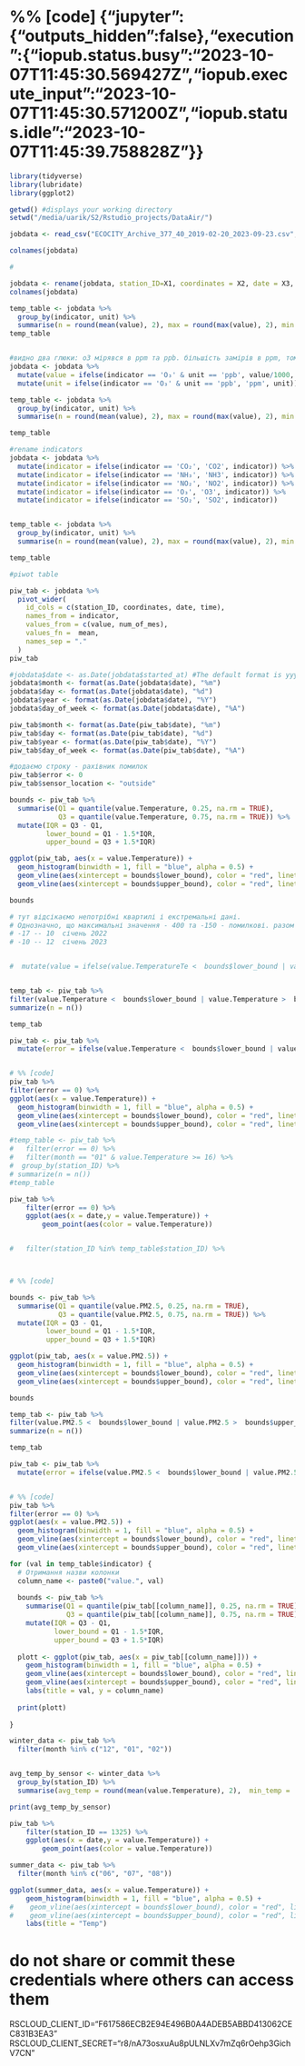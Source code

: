 
# %% [code] {"jupyter":{"outputs_hidden":false},"execution":{"iopub.status.busy":"2023-10-07T11:45:30.569427Z","iopub.execute_input":"2023-10-07T11:45:30.571200Z","iopub.status.idle":"2023-10-07T11:45:39.758828Z"}}
```r

library(tidyverse) 
library(lubridate) 
library(ggplot2)  

getwd() #displays your working directory
setwd("/media/uarik/S2/Rstudio_projects/DataAir/") 

jobdata <- read_csv("ECOCITY_Archive_377_40_2019-02-20_2023-09-23.csv", col_names = FALSE)

colnames(jobdata)
```

```r
# 

```

```r
jobdata <- rename(jobdata, station_ID=X1, coordinates = X2, date = X3, time = X4, num_of_mes = X5, indicator = X6, unit = X7, value = X8)
colnames(jobdata)

```

```r

temp_table <- jobdata %>%
  group_by(indicator, unit) %>%
  summarise(n = round(mean(value), 2), max = round(max(value), 2), min = round(min(value), 2), sd = round(sd(value), 2))
temp_table



```

```r
#видно два глюки: o3 мірявся в ppm та ppb. більшість замірів в ppm, тому все в це й переводимо
jobdata <- jobdata %>%
  mutate(value = ifelse(indicator == 'O₃' & unit == 'ppb', value/1000, value)) %>%
  mutate(unit = ifelse(indicator == 'O₃' & unit == 'ppb', 'ppm', unit))

temp_table <- jobdata %>%
  group_by(indicator, unit) %>%
  summarise(n = round(mean(value), 2), max = round(max(value), 2), min = round(min(value), 2), sd = round(sd(value), 2))

temp_table
```

```r

#rename indicators
jobdata <- jobdata %>%
  mutate(indicator = ifelse(indicator == 'CO₂', 'CO2', indicator)) %>%
  mutate(indicator = ifelse(indicator == 'NH₃', 'NH3', indicator)) %>%
  mutate(indicator = ifelse(indicator == 'NO₂', 'NO2', indicator)) %>%
  mutate(indicator = ifelse(indicator == 'O₃', 'O3', indicator)) %>%
  mutate(indicator = ifelse(indicator == 'SO₂', 'SO2', indicator)) 


temp_table <- jobdata %>%
  group_by(indicator, unit) %>%
  summarise(n = round(mean(value), 2), max = round(max(value), 2), min = round(min(value), 2), sd = round(sd(value), 2))

temp_table

```

```r
#piwot table

piw_tab <- jobdata %>% 
  pivot_wider(
    id_cols = c(station_ID, coordinates, date, time),
    names_from = indicator, 
    values_from = c(value, num_of_mes),
    values_fn =  mean,
    names_sep = "."
  )
piw_tab
```

```r
#jobdata$date <- as.Date(jobdata$started_at) #The default format is yyyy-mm-dd
jobdata$month <- format(as.Date(jobdata$date), "%m")
jobdata$day <- format(as.Date(jobdata$date), "%d")
jobdata$year <- format(as.Date(jobdata$date), "%Y")
jobdata$day_of_week <- format(as.Date(jobdata$date), "%A")

piw_tab$month <- format(as.Date(piw_tab$date), "%m")
piw_tab$day <- format(as.Date(piw_tab$date), "%d")
piw_tab$year <- format(as.Date(piw_tab$date), "%Y")
piw_tab$day_of_week <- format(as.Date(piw_tab$date), "%A")

```

```r
#додаємо строку - рахівник помилок
piw_tab$error <- 0
piw_tab$sensor_location <- "outside"

```

```r
bounds <- piw_tab %>%
  summarise(Q1 = quantile(value.Temperature, 0.25, na.rm = TRUE),
            Q3 = quantile(value.Temperature, 0.75, na.rm = TRUE)) %>%
  mutate(IQR = Q3 - Q1,
         lower_bound = Q1 - 1.5*IQR,
         upper_bound = Q3 + 1.5*IQR)

ggplot(piw_tab, aes(x = value.Temperature)) + 
  geom_histogram(binwidth = 1, fill = "blue", alpha = 0.5) + 
  geom_vline(aes(xintercept = bounds$lower_bound), color = "red", linetype = "dashed") + 
  geom_vline(aes(xintercept = bounds$upper_bound), color = "red", linetype = "dashed")

bounds

```

```r
# тут відсікаємо непотрібні квартилі і екстремальні дані. 
# Однозначно, що максимальні значення - 400 та -150 - помилкові. разом з тим, за період 2019 - 2023 років максимальні і мінімальні значення температур в Києві зафіксовані на рівні 
# -17 -- 10  січень 2022
# -10 -- 12  січень 2023


#  mutate(value = ifelse(value.TemperatureTe <  bounds$lower_bound | value.TemperatureTe >  bounds$upper_bound)) 


temp_tab <- piw_tab %>%
filter(value.Temperature <  bounds$lower_bound | value.Temperature >  bounds$upper_bound) %>%
summarize(n = n())

temp_tab

```

```r
piw_tab <- piw_tab %>%
  mutate(error = ifelse(value.Temperature <  bounds$lower_bound | value.Temperature >  bounds$upper_bound, error + 1, error)) 


# %% [code]
piw_tab %>%
filter(error == 0) %>%
ggplot(aes(x = value.Temperature)) + 
  geom_histogram(binwidth = 1, fill = "blue", alpha = 0.5) + 
  geom_vline(aes(xintercept = bounds$lower_bound), color = "red", linetype = "dashed") + 
  geom_vline(aes(xintercept = bounds$upper_bound), color = "red", linetype = "dashed")

```

```r
#temp_table <- piw_tab %>%
#   filter(error == 0) %>%
#   filter(month == "01" & value.Temperature >= 16) %>%
#  group_by(station_ID) %>%
# summarize(n = n())
#temp_table
```

```r
piw_tab %>%
    filter(error == 0) %>% 
    ggplot(aes(x = date,y = value.Temperature)) +
        geom_point(aes(color = value.Temperature))


#   filter(station_ID %in% temp_table$station_ID) %>%



# %% [code]
```
```r
bounds <- piw_tab %>%
  summarise(Q1 = quantile(value.PM2.5, 0.25, na.rm = TRUE),
            Q3 = quantile(value.PM2.5, 0.75, na.rm = TRUE)) %>%
  mutate(IQR = Q3 - Q1,
         lower_bound = Q1 - 1.5*IQR,
         upper_bound = Q3 + 1.5*IQR)

ggplot(piw_tab, aes(x = value.PM2.5)) + 
  geom_histogram(binwidth = 1, fill = "blue", alpha = 0.5) + 
  geom_vline(aes(xintercept = bounds$lower_bound), color = "red", linetype = "dashed") + 
  geom_vline(aes(xintercept = bounds$upper_bound), color = "red", linetype = "dashed")

bounds
```

```r

temp_tab <- piw_tab %>%
filter(value.PM2.5 <  bounds$lower_bound | value.PM2.5 >  bounds$upper_bound) %>%
summarize(n = n())

temp_tab
```

```r
piw_tab <- piw_tab %>%
  mutate(error = ifelse(value.PM2.5 <  bounds$lower_bound | value.PM2.5 >  bounds$upper_bound, error + 1, error)) 


# %% [code]
piw_tab %>%
filter(error == 0) %>%
ggplot(aes(x = value.PM2.5)) + 
  geom_histogram(binwidth = 1, fill = "blue", alpha = 0.5) + 
  geom_vline(aes(xintercept = bounds$lower_bound), color = "red", linetype = "dashed") + 
  geom_vline(aes(xintercept = bounds$upper_bound), color = "red", linetype = "dashed")

```
```r
for (val in temp_table$indicator) {
  # Отримання назви колонки
  column_name <- paste0("value.", val)
  
  bounds <- piw_tab %>%
    summarise(Q1 = quantile(piw_tab[[column_name]], 0.25, na.rm = TRUE),
              Q3 = quantile(piw_tab[[column_name]], 0.75, na.rm = TRUE)) %>%
    mutate(IQR = Q3 - Q1,
           lower_bound = Q1 - 1.5*IQR,
           upper_bound = Q3 + 1.5*IQR)
  
  plott <- ggplot(piw_tab, aes(x = piw_tab[[column_name]])) + 
    geom_histogram(binwidth = 1, fill = "blue", alpha = 0.5) + 
    geom_vline(aes(xintercept = bounds$lower_bound), color = "red", linetype = "dashed") + 
    geom_vline(aes(xintercept = bounds$upper_bound), color = "red", linetype = "dashed") +
    labs(title = val, y = column_name)
  
  print(plott)
  
} 
```


```r
winter_data <- piw_tab %>%
  filter(month %in% c("12", "01", "02"))


avg_temp_by_sensor <- winter_data %>%
  group_by(station_ID) %>%
  summarise(avg_temp = round(mean(value.Temperature), 2),  min_temp =  round(min(value.Temperature), 2), max_temp =  round(max(value.Temperature), 2))

print(avg_temp_by_sensor)
```


```r

piw_tab %>%
    filter(station_ID == 1325) %>% 
    ggplot(aes(x = date,y = value.Temperature)) +
        geom_point(aes(color = value.Temperature))

```


```r
summer_data <- piw_tab %>%
  filter(month %in% c("06", "07", "08"))

ggplot(summer_data, aes(x = value.Temperature)) + 
    geom_histogram(binwidth = 1, fill = "blue", alpha = 0.5) + 
#    geom_vline(aes(xintercept = bounds$lower_bound), color = "red", linetype = "dashed") + 
#    geom_vline(aes(xintercept = bounds$upper_bound), color = "red", linetype = "dashed") +
    labs(title = "Temp")
```

# do not share or commit these credentials where others can access them
RSCLOUD_CLIENT_ID="F617586ECB2E94E496B0A4ADEB5ABBD413062CEC831B3EA3"
RSCLOUD_CLIENT_SECRET="r8/nA73osxuAu8pULNLXv7mZq6rOehp3GichV7CN"